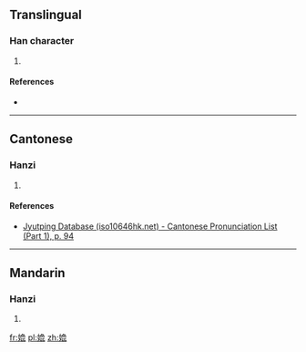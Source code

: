 ==Translingual==

===Han character===
{{Han char|rn=38|rad=女|as=10|sn=13|four=|canj=女竹月心 (VHBP), 女弓月心 (VNBP)|ids=⿰女⿱⿱刀|⺈]][[罓]][[比]]}}

# {{defn|Han|sort=女10}}

====References====
* {{Han ref|kx=0269.181|hdz=21072.130|uh=5AD3|ud=23251}}

----

==Cantonese==

===Hanzi===
{{yue-hanzi|jyut=[[pei3]]|y=pei3}}

# {{defn|lang=yue|sort=女10}}

====References====
* [http://www.iso10646hk.net/jp/document/download.jsp Jyutping Database (iso10646hk.net) - Cantonese Pronunciation List (Part 1), p. 94]

----

==Mandarin==

===Hanzi===
{{cmn-hanzi|pin=[[pì]] ([[pi4]])|wg=p'i<sup>4</sup>}}

# {{defn|lang=cmn|sort=女10}}

[[fr:嫓]]
[[pl:嫓]]
[[zh:嫓]]